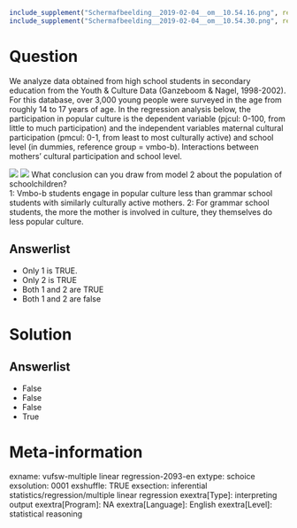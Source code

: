```r
include_supplement("Schermafbeelding__2019-02-04__om__10.54.16.png", recursive = TRUE)
include_supplement("Schermafbeelding__2019-02-04__om__10.54.30.png", recursive = TRUE)
```

Question
========
We analyze data obtained from high school students in secondary education from the Youth & Culture Data (Ganzeboom & Nagel, 1998-2002). For this database, over 3,000 young people were surveyed in the age from roughly 14 to 17 years of age. In the regression analysis below, the participation in popular culture is the dependent variable (pjcul: 0-100, from little to much participation) and the independent variables maternal cultural participation (pmcul: 0-1, from least to most culturally active) and school level (in dummies, reference group = vmbo-b). Interactions between mothers' cultural participation and school level.  
  
![](Schermafbeelding__2019-02-04__om__10.54.16.png)
![](Schermafbeelding__2019-02-04__om__10.54.30.png)
What conclusion can you draw from model 2 about the population of schoolchildren?  
1: Vmbo-b students engage in popular culture less than grammar school students with similarly culturally active mothers. 2: For grammar school students, the more the mother is involved in culture, they themselves do less popular culture.

Answerlist
----------
* Only 1 is TRUE.
* Only 2 is TRUE
* Both 1 and 2 are TRUE
* Both 1 and 2 are false

Solution
========

Answerlist
----------
* False
* False
* False
* True

Meta-information
================
exname: vufsw-multiple linear regression-2093-en
extype: schoice
exsolution: 0001
exshuffle: TRUE
exsection: inferential statistics/regression/multiple linear regression
exextra[Type]: interpreting output
exextra[Program]: NA
exextra[Language]: English
exextra[Level]: statistical reasoning

